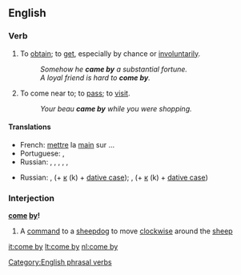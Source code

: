 ==English==

===Verb===
{{en-verb|inf=[[to]] [[come]] [[by]]|comes by|coming by|came by}}

# {{transitive}} To [[obtain]]; to [[get]], especially by chance or [[involuntarily]].
#: ''Somehow he '''came by''' a substantial fortune.''
#: ''A loyal friend is hard to '''come by'''.''
# {{intransitive}} To come near to; to [[pass]]; to [[visit]].
#: ''Your beau '''came by''' while you were shopping.''

====Translations====
{{trans-top|to get (''trans.'')}}
* French: [[mettre]] la [[main]] sur ...
* Portuguese: {{t+|pt|encontrar}}, {{t|pt|pilhar}}
* Russian: {{t+|ru|добывать|tr=dobyvát’}} {{impf}},  {{t|ru|добыть|tr=dobýt’}} {{pf}},  {{t+|ru|доставать|tr=dostavát’}} {{impf}},  {{t+|ru|достать|tr=dostát’}} {{pf}},  {{t+|ru|получать|tr=polučát’}} {{impf}},  {{t+|ru|получить|tr=polučít’}} {{pf}}
{{trans-mid}}
{{trans-bottom}}

{{trans-top|to pass or visit (''intrans.'')}}
* Russian: {{t|ru|заходить|tr=zaxodít'}} {{impf}},  {{t+|ru|зайти|tr=zajtí}} {{pf}} (+ [[к]] (k) + [[dative case]]);  {{t|ru|заглядывать|tr=zagljádyvat'}} {{impf}},  {{t|ru|заглянуть|tr=zagljanút'}} {{pf}} (+ [[к]] (k) + [[dative case]])
{{trans-mid}}
{{trans-bottom}}

===Interjection===
'''[[come]] [[by]]!'''

# A [[command]] to a [[sheepdog]] to move [[clockwise]] around the [[sheep]]

[[Category:English phrasal verbs]]

[[it:come by]]
[[lt:come by]]
[[nl:come by]]